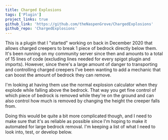 ```yaml
---
title: Charged Explosions
tags: ['Plugin']
project_links: true
github_link: 'https://github.com/theNaspenGrove/ChargedExplosions'
github_repo: 'ChargedExplosions'
---
```


This is a plugin that I "started" working on back in December 2020 that allows charged creepers to break 1 piece of bedrock directly below them. It's been running on my community server since then and amounts to a total of 15 lines of code (excluding lines needed for every spigot plugin and imports). However, since there's a large amount of danger to transporting and controlling charged creepers I've been wanting to add a mechanic that can boost the amount of bedrock they can remove. 

I'm looking at having them use the normal explosion calculator when they explode while falling above the bedrock. That way you get fine control of which piece of bedrock is removed while they're on the ground and can also control how much is removed by changing the height the creeper falls from. 

Doing this would be quite a bit more complicated though, and I need to make sure that it's as reliable as possible since I'm hoping to make it automated for large bedrock removal. I'm keeping a list of what I need to look into, test, or develop below.
